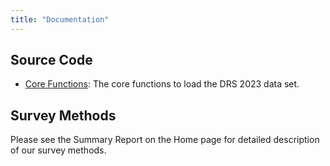 ```yaml
---
title: "Documentation"
---
```


## Source Code

-   [Core Functions](doc_drs_functions.html): The core functions to load the DRS 2023 data set.

## Survey Methods

Please see the Summary Report on the Home page for detailed description of our survey methods.
